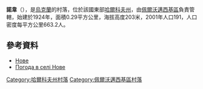 {{coord|49|26|38|N|36|8|14|E|scale:100000_region:UA|display=title}}

'''諾韋'''（{{lang-uk|Нове}}），是[[烏克蘭|烏克蘭]]的村落，位於該國東部[[哈爾科夫州|哈爾科夫州]]，由[[佩爾沃邁西基區|佩爾沃邁西基區]]負責管轄，始建於1924年，面積0.29平方公里，海拔高度203米，2001年人口191，人口密度每平方公里663.2人。

==參考資料==
*[http://gska2.rada.gov.ua/pls/z7502/A005?rdat1=28.11.2009&rf7571=42601 Нове]{{dead link|date=2018年4月 |bot=InternetArchiveBot |fix-attempted=yes }}
* [http://weather.in.ua/ua/har'kovskaja/17204 Погода в селі Нове]{{Wayback|url=http://weather.in.ua/ua/har'kovskaja/17204 |date=20160323024341 }}

{{DEFAULTSORT:Нове}}
[[Category:哈爾科夫州村落|Category:哈爾科夫州村落]]
[[Category:佩爾沃邁西基區村落|Category:佩爾沃邁西基區村落]]


{{Kharkiv-geo-stub}}